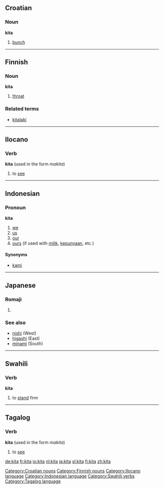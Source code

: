 ==Croatian==
===Noun===
'''kita'''

# [[bunch]]

[[Category:Croatian nouns]]

----

==Finnish==
===Noun===
'''kita'''

#[[throat]]

===Related terms===
*[[kitalaki]]

[[Category:Finnish nouns]]

----

==Ilocano==
===Verb===
'''kita''' (used in the form ''makita'')

# to [[see]]

[[Category:Ilocano language]]

----

==Indonesian==
===Pronoun===
'''kita'''

# [[we]]
# [[us]]
# [[our]]
# [[ours]] (if used with [[milik]], [[punya|kepunyaan]], etc.)

====Synonyms====
* [[kami]]

[[Category:Indonesian language]]

----

==Japanese==
===Romaji===
{{romaji2|きた}}
# {{japdef|北|north}}
===See also===
* [[nishi]] (West)
* [[higashi]] (East)
* [[minami]] (South)

----

==Swahili==
===Verb===
'''kita'''

# to [[stand]] firm

[[Category:Swahili verbs]]

----

==Tagalog==
===Verb===
'''kita''' (used in the form ''makita'')

# to [[see]]

[[Category:Tagalog language]]

[[de:kita]]
[[fr:kita]]
[[io:kita]]
[[nl:kita]]
[[ja:kita]]
[[sl:kita]]
[[fi:kita]]
[[zh:kita]]